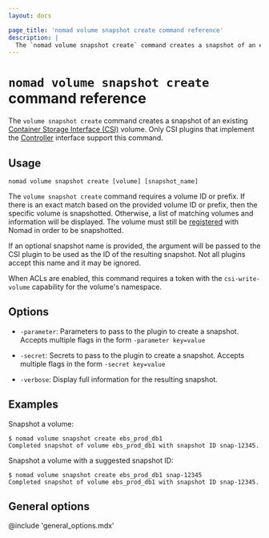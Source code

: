 ```yaml
---
layout: docs

page_title: 'nomad volume snapshot create command reference'
description: |
  The `nomad volume snapshot create` command creates a snapshot of an existing Container Storage Interface (CSI) volume.
---
```


# `nomad volume snapshot create` command reference

The `volume snapshot create` command creates a snapshot of an existing
[Container Storage Interface (CSI)][csi] volume. Only CSI plugins that
implement the [Controller][csi_plugins_internals] interface support this
command.

## Usage

```plaintext
nomad volume snapshot create [volume] [snapshot_name]
```

The `volume snapshot create` command requires a volume ID or prefix. If there
is an exact match based on the provided volume ID or prefix, then the specific
volume is snapshotted. Otherwise, a list of matching volumes and information
will be displayed. The volume must still be [registered] with Nomad in order
to be snapshotted.

If an optional snapshot name is provided, the argument will be passed to the
CSI plugin to be used as the ID of the resulting snapshot. Not all plugins
accept this name and it may be ignored.

When ACLs are enabled, this command requires a token with the
`csi-write-volume` capability for the volume's namespace.

## Options

- `-parameter`: Parameters to pass to the plugin to create a
  snapshot. Accepts multiple flags in the form `-parameter key=value`

- `-secret`: Secrets to pass to the plugin to create a snapshot. Accepts
  multiple flags in the form `-secret key=value`

- `-verbose`: Display full information for the resulting snapshot.

## Examples

Snapshot a volume:

```shell-session
$ nomad volume snapshot create ebs_prod_db1
Completed snapshot of volume ebs_prod_db1 with snapshot ID snap-12345.
```

Snapshot a volume with a suggested snapshot ID:

```shell-session
$ nomad volume snapshot create ebs_prod_db1 snap-12345
Completed snapshot of volume ebs_prod_db1 with snapshot ID snap-12345.
```

## General options

@include 'general_options.mdx'

[csi]: https://github.com/container-storage-interface/spec
[csi_plugin]: /nomad/docs/job-specification/csi_plugin
[registered]: /nomad/docs/commands/volume/register
[csi_plugins_internals]: /nomad/docs/concepts/plugins/storage/csi
